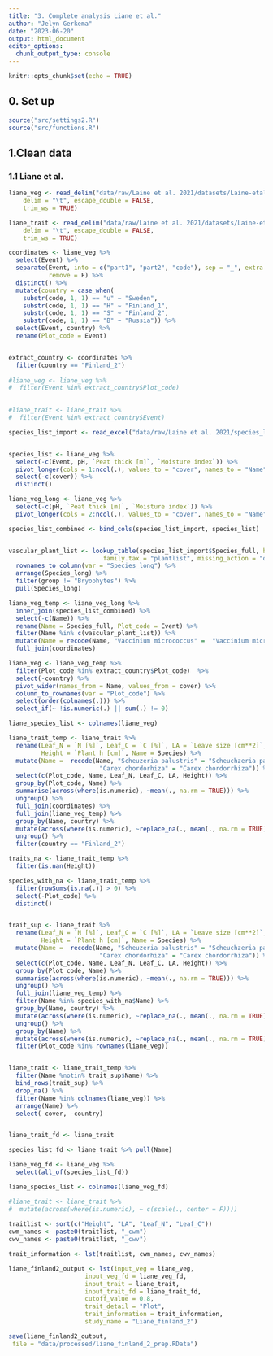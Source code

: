 ```yaml
---
title: "3. Complete analysis Liane et al."
author: "Jelyn Gerkema"
date: "2023-06-20"
output: html_document
editor_options: 
  chunk_output_type: console
---
```


```r
knitr::opts_chunk$set(echo = TRUE)

```

## 0. Set up
```r
source("src/settings2.R")
source("src/functions.R")

```

## 1.Clean data


### 1.1 Liane et al.
```r

liane_veg <- read_delim("data/raw/Laine et al. 2021/datasets/Laine-etal_Species_composition_ownadjust.tab", 
    delim = "\t", escape_double = FALSE, 
    trim_ws = TRUE)

liane_trait <- read_delim("data/raw/Laine et al. 2021/datasets/Laine-etal_Vascular_Traits_ownadjust.tab", 
    delim = "\t", escape_double = FALSE, 
    trim_ws = TRUE) 

coordinates <- liane_veg %>%
  select(Event) %>%
  separate(Event, into = c("part1", "part2", "code"), sep = "_", extra = "merge",
           remove = F) %>%
  distinct() %>%
  mutate(country = case_when(
    substr(code, 1, 1) == "u" ~ "Sweden",
    substr(code, 1, 1) == "H" ~ "Finland_1",
    substr(code, 1, 1) == "S" ~ "Finland_2",
    substr(code, 1, 1) == "B" ~ "Russia")) %>%
  select(Event, country) %>%
  rename(Plot_code = Event)


extract_country <- coordinates %>%
  filter(country == "Finland_2")
 
#liane_veg <- liane_veg %>%
#  filter(Event %in% extract_country$Plot_code)  
  

#liane_trait <- liane_trait %>%
#  filter(Event %in% extract_country$Event) 

species_list_import <- read_excel("data/raw/Laine et al. 2021/species_list_complete.xlsx") 


species_list <- liane_veg %>%
  select(-c(Event, pH, `Peat thick [m]`, `Moisture index`)) %>%
  pivot_longer(cols = 1:ncol(.), values_to = "cover", names_to = "Name") %>%
  select(-c(cover)) %>%
  distinct() 

liane_veg_long <- liane_veg %>%
  select(-c(pH, `Peat thick [m]`, `Moisture index`)) %>%
  pivot_longer(cols = 2:ncol(.), values_to = "cover", names_to = "Name")

species_list_combined <- bind_cols(species_list_import, species_list)


vascular_plant_list <- lookup_table(species_list_import$Species_full, by_species=TRUE, 
                          family.tax = "plantlist", missing_action = "drop") %>%
  rownames_to_column(var = "Species_long") %>%
  arrange(Species_long) %>%
  filter(group != "Bryophytes") %>%
  pull(Species_long)

liane_veg_temp <- liane_veg_long %>%
  inner_join(species_list_combined) %>%
  select(-c(Name)) %>%
  rename(Name = Species_full, Plot_code = Event) %>%
  filter(Name %in% c(vascular_plant_list)) %>%
  mutate(Name = recode(Name, "Vaccinium micrococcus" =  "Vaccinium microcarpum")) %>%
  full_join(coordinates)

liane_veg <- liane_veg_temp %>%
  filter(Plot_code %in% extract_country$Plot_code)  %>%
  select(-country) %>%
  pivot_wider(names_from = Name, values_from = cover) %>%
  column_to_rownames(var = "Plot_code") %>%
  select(order(colnames(.))) %>%
  select_if(~ !is.numeric(.) || sum(.) != 0)

liane_species_list <- colnames(liane_veg)

liane_trait_temp <- liane_trait %>%
  rename(Leaf_N = `N [%]`, Leaf_C = `C [%]`, LA = `Leave size [cm**2]`, Plot_code = Event,
         Height = `Plant h [cm]`, Name = Species) %>%
  mutate(Name =  recode(Name, "Scheuzeria palustris" = "Scheuchzeria palustris",
                         "Carex chordorhiza" = "Carex chordorrhiza")) %>%
  select(c(Plot_code, Name, Leaf_N, Leaf_C, LA, Height)) %>%
  group_by(Plot_code, Name) %>%
  summarise(across(where(is.numeric), ~mean(., na.rm = TRUE))) %>%
  ungroup() %>%
  full_join(coordinates) %>%
  full_join(liane_veg_temp) %>%
  group_by(Name, country) %>%
  mutate(across(where(is.numeric), ~replace_na(., mean(., na.rm = TRUE)))) %>%
  ungroup() %>%
  filter(country == "Finland_2")

traits_na <- liane_trait_temp %>%
  filter(is.nan(Height)) 

species_with_na <- liane_trait_temp %>%
  filter(rowSums(is.na(.)) > 0) %>%
  select(-Plot_code) %>%
  distinct()


trait_sup <- liane_trait %>%
  rename(Leaf_N = `N [%]`, Leaf_C = `C [%]`, LA = `Leave size [cm**2]`, Plot_code = Event,
         Height = `Plant h [cm]`, Name = Species) %>%
  mutate(Name =  recode(Name, "Scheuzeria palustris" = "Scheuchzeria palustris",
                         "Carex chordorhiza" = "Carex chordorrhiza")) %>%
  select(c(Plot_code, Name, Leaf_N, Leaf_C, LA, Height)) %>%
  group_by(Plot_code, Name) %>%
  summarise(across(where(is.numeric), ~mean(., na.rm = TRUE))) %>%
  ungroup() %>%
  full_join(liane_veg_temp) %>%
  filter(Name %in% species_with_na$Name) %>%
  group_by(Name, country) %>%
  mutate(across(where(is.numeric), ~replace_na(., mean(., na.rm = TRUE)))) %>%
  ungroup() %>%
  group_by(Name) %>%
  mutate(across(where(is.numeric), ~replace_na(., mean(., na.rm = TRUE)))) %>%
  filter(Plot_code %in% rownames(liane_veg)) 


liane_trait <- liane_trait_temp %>%
  filter(Name %notin% trait_sup$Name) %>%
  bind_rows(trait_sup) %>%
  drop_na() %>%
  filter(Name %in% colnames(liane_veg)) %>%
  arrange(Name) %>%
  select(-cover, -country)


liane_trait_fd <- liane_trait

species_list_fd <- liane_trait %>% pull(Name)

liane_veg_fd <- liane_veg %>%
  select(all_of(species_list_fd))

liane_species_list <- colnames(liane_veg_fd)

#liane_trait <- liane_trait %>%
#  mutate(across(where(is.numeric), ~ c(scale(., center = F)))) 
 
traitlist <- sort(c("Height", "LA", "Leaf_N", "Leaf_C"))
cwm_names <- paste0(traitlist, "_cwm")
cwv_names <- paste0(traitlist, "_cwv")

trait_information <- lst(traitlist, cwm_names, cwv_names)

liane_finland2_output <- lst(input_veg = liane_veg, 
                     input_veg_fd = liane_veg_fd,
                     input_trait = liane_trait,
                     input_trait_fd = liane_trait_fd,
                     cutoff_value = 0.8,
                     trait_detail = "Plot",
                     trait_information = trait_information,
                     study_name = "Liane_finland_2")

save(liane_finland2_output,
 file = "data/processed/liane_finland_2_prep.RData")

``` 


